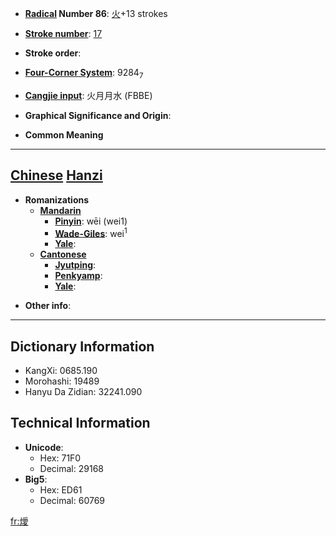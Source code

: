 * '''[[Wiktionary:Chinese radical index| Radical]] Number 86''': [[Wiktionary:Chinese radical index 火|火]]+13 strokes

* '''[[Wiktionary:Chinese total strokes index|Stroke number]]''': [[Wiktionary:Chinese total strokes index 17|17]]

* '''Stroke order''': 

* '''[[Wiktionary:Chinese four corner index|Four-Corner System]]''': 9284<sub>7</sub>

* '''[[Wiktionary:Chinese Cangjie index|Cangjie input]]''': 火月月水 (FBBE)

* '''Graphical Significance and Origin''': 

* '''Common Meaning'''

----

== [[Chinese]] [[Hanzi]] ==

* '''Romanizations'''
** '''[[Mandarin]]'''
*** '''[[Pinyin]]''': wēi (wei1)
*** '''[[Wade-Giles]]''': wei<sup>1</sup>
*** '''[[Yale]]''': 
** '''[[Cantonese]]'''
*** '''[[Jyutping]]''':
*** '''[[Penkyamp]]''': 
*** '''[[Yale]]''': 

* '''Other info''': 

----

== Dictionary Information ==

* KangXi: 0685.190
* Morohashi: 19489
* Hanyu Da Zidian: 32241.090

== Technical Information ==

* '''Unicode''':
** Hex: 71F0
** Decimal: 29168
* '''Big5''':
** Hex: ED61
** Decimal: 60769

[[fr:燰]]